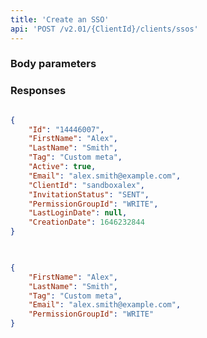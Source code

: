 ```yaml
---
title: 'Create an SSO'  
api: 'POST /v2.01/{ClientId}/clients/ssos'  
---
```


  

### Body parameters  

<FirstName3 />  

<LastName3 />  

<Tag3 />  

<Email3 />  

<PermissionGroupId />  

### Responses  

<AccordionGroup><Accordion title="200">  

<IdResponse />  

<FirstName3Response />  

<LastName3Response />  

<Tag2Response />  

<Active3Response />  

<Email3Response />  

<ClientIdResponse />  

<InvitationStatusResponse />  

<PermissionGroupIdResponse />  

<LastLoginDateResponse />  

<CreationDate2Response /></Accordion></AccordionGroup>  

<ResponseExample>  

```json 200  

{
    "Id": "14446007",
    "FirstName": "Alex",
    "LastName": "Smith",
    "Tag": "Custom meta",
    "Active": true,
    "Email": "alex.smith@example.com",
    "ClientId": "sandboxalex",
    "InvitationStatus": "SENT",
    "PermissionGroupId": "WRITE",
    "LastLoginDate": null,
    "CreationDate": 1646232844
}
  

 ```  

</ResponseExample>  

<RequestExample>  
  
```json REST  

{
    "FirstName": "Alex",
    "LastName": "Smith",
    "Tag": "Custom meta",
    "Email": "alex.smith@example.com",
    "PermissionGroupId": "WRITE"
}  
```  

  
</RequestExample>